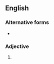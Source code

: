 ==English==

===Alternative forms===
* {{l|en|minatory}}

===Adjective===
{{en-adj}}

# {{obsolete spelling of|minatory|lang=en}}